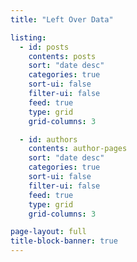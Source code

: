```yaml
---
title: "Left Over Data"

listing:
  - id: posts
    contents: posts
    sort: "date desc"
    categories: true
    sort-ui: false
    filter-ui: false
    feed: true
    type: grid
    grid-columns: 3

  - id: authors
    contents: author-pages
    sort: "date desc"
    categories: true
    sort-ui: false
    filter-ui: false
    feed: true
    type: grid
    grid-columns: 3

page-layout: full
title-block-banner: true
---
```



